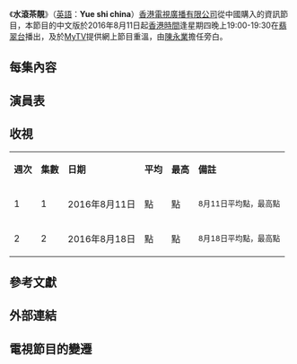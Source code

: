 {{expand|time=2016-08-25T13:28:09+00:00}}
{{unreferenced|time=2016-08-25T13:28:09+00:00}}
{{無綫節目|中文節目名=水滾茶靚|英文節目名={{lang|en|Yue shi china}}|圖片=|語言=廣東話 (翡翠台)|翡翠台視頻制式=[[16:9|16:9]] [[高清電視|高清電視]]|翡翠台首播日期=2016年8月11日－2016年8月18日|翡翠台首播時間=逢星期四 19:00-19:30（連廣告）|監製=|集數=2|每集長度=30分鐘（連廣告）|類型=飲食旅遊|製作公司=[[香港|香港]][[電視廣播有限公司|電視廣播有限公司]]|國家={{HKG}}|主持=|網頁=http://programme.tvb.com/foodandtravel/mammastersofteathe/|旁白=[[陳永業|陳永業]]}}
《'''水滾茶靚'''》（[[英語|英語]]：'''Yue shi china'''）[[香港|香港]][[電視廣播有限公司|電視廣播有限公司]]從中國購入的資訊節目，本節目的中文版於2016年8月11日起[[香港時間|香港時間]]逢星期四晚上19:00-19:30在[[翡翠台|翡翠台]]播出，及於[[MyTV|MyTV]]提供網上節目重溫，由[[陳永業|陳永業]]擔任旁白。

== 每集內容 ==

== 演員表 ==

== 收視 ==
{| class="wikitable"
|'''週次'''
|'''集數'''
|'''日期'''
|'''平均'''
|'''最高'''
|'''備註'''
|-
|1
|1
|2016年8月11日
|點
|點
|<small>8月11日平均點，最高點</small>
|-
|2
|2
|2016年8月18日
|點
|點
|<small>8月18日平均點，最高點</small>
|}

== 參考文獻 ==

== 外部連結 ==

== 電視節目的變遷 ==
{{電視節目的變遷|電視台={{HKG}}[[無綫電視|無綫電視]][[翡翠台|翡翠台]]|播放檔次=星期四18:00-18:30|節目名稱=水滾茶靚<br/>（2016.08.11 - 2016.08.18）|上一節目=[[情人眼裏高一D|情人眼裏高一D]]<br/><small>星期一至六</small><br/>(2016.07.29 - 2016.08.06)|下一節目=[[戀愛季節|戀愛季節]]<br/><small>星期一至五</small><br/>(2016.08.22 - 2016.10.06)}}
